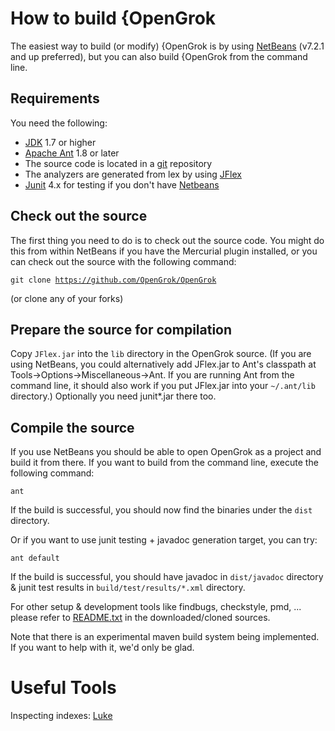 = How to build {OpenGrok =

The easiest way to build (or modify) {OpenGrok is by using [http://www.netbeans.org NetBeans] (v7.2.1 and up preferred), but you can also build {OpenGrok from the command line.

== Requirements ==

You need the following:

* [http://java.sun.com/javase/downloads/index.jsp JDK] 1.7 or higher
* [http://ant.apache.org/ Apache Ant] 1.8 or later
* The source code is located in a [http://git-scm.com/ git] repository
* The analyzers are generated from lex by using [http://jflex.de/ JFlex]
* [http://www.junit.org/ Junit] 4.x for testing if you don't have [http://www.netbeans.org/ Netbeans]

== Check out the source ==

The first thing you need to do is to check out the source code. You might do this from within NetBeans if you have the Mercurial plugin installed, or you can check out the source with the following command:

 git clone https://github.com/OpenGrok/OpenGrok

(or clone any of your forks)

== Prepare the source for compilation ==

Copy <code>JFlex.jar</code> into the <code>lib</code> directory in the OpenGrok source. (If you are using NetBeans, you could alternatively add JFlex.jar to Ant's classpath at Tools->Options->Miscellaneous->Ant. If you are running Ant from the command line, it should also work if you put JFlex.jar into your <code>~/.ant/lib</code> directory.) Optionally you need junit*.jar there too.

== Compile the source ==

If you use NetBeans you should be able to open OpenGrok as a project and build it from there. If you want to build from the command line, execute the following command:

 ant

If the build is successful, you should now find the binaries under the <code>dist</code> directory.

Or if you want to use junit testing + javadoc generation target, you can try:

 ant default


If the build is successful, you should have javadoc in <code>dist/javadoc</code> directory & junit test results in <code>build/test/results/*.xml</code> directory.

For other setup & development tools like findbugs, checkstyle, pmd, ... please refer to [https://github.com/OpenGrok/OpenGrok/blob/master/README.txt README.txt] in the downloaded/cloned sources.

Note that there is an experimental maven build system being implemented. If you want to help with it, we'd only be glad.

= Useful Tools =

Inspecting indexes: [http://code.google.com/p/luke/ Luke]
